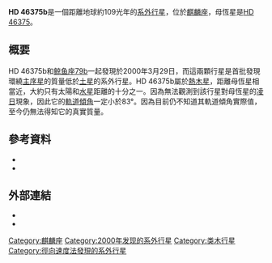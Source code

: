 {{Planetbox begin
| name=HD 46375b
}}
{{Planetbox star
| star = [[HD_46375|HD 46375]]
| constell = [[麒麟座|麒麟座]]
| RA={{RA|06|33|12.6237}} 
| DEC={{DEC|+05|27|46.532}} 
| dist_ly=108.9 
| dist_pc=33.41
| class=K1IV  
}}
{{Planetbox orbit
| semimajor=0.0398±0.0023
| semimajor_gigameter = 5.95
| periastron = 0.0373
| periastron_gigameter = 5.58
| apastron = 0.0423
| apastron_gigameter = 6.33
| eccentricity=0.063±0.026
| period=3.023573±0.000065
| period_year = 0.008277947
| period_megasecond = 0.2612367
| speed = 144
| ang_dist=1
| arg_peri=114±24
| t_peri=2,451,071.53±0.19
| semi-amp=33.65±0.74
}}
{{Planetbox character
| minimum_mass=0.226±0.019
}}
{{Planetbox discovery
| discovery_date=2000年3月29日
| discovery_method=[[徑向速度法|徑向速度法]]
| discovery_site={{USA}} [[加利福尼亞州|加利福尼亞州]]
| discoverers=[[傑佛瑞·馬西|Marcy]], [[保羅·巴特爾|Butler]],<br>[[史蒂文·沃格特|Vogt]] ''et al.''
| discovery_status=已發表論文
}}
{{Planetbox end}}

'''HD 46375b'''是一個距離地球約109光年的[[系外行星|系外行星]]，位於[[麒麟座|麒麟座]]，母恆星是[[HD_46375|HD 46375]]。 

==概要==
HD 46375b和[[鲸鱼座79b|鲸鱼座79b]]一起發現於2000年3月29日，而這兩顆行星是首批發現環繞[[主序星|主序星]]的質量低於[[土星|土星]]的系外行星。HD 46375b屬於[[熱木星|熱木星]]，距離母恆星相當近，大約只有太陽和[[水星|水星]]距離的十分之一。因為無法觀測到該行星對母恆星的[[凌日|凌日]]現象，因此它的[[軌道傾角|軌道傾角]]一定小於83°。因為目前仍不知道其軌道傾角實際值，至今仍無法得知它的真實質量。

==參考資料==
*{{cite journal | url=http://www.iop.org/EJ/article/1538-4357/536/1/L43/005174.html | author=Marcy ''et al.''| title=Sub-Saturn Planetary Candidates of HD 16141 and HD 46375 | journal=The [[Astrophysical_Journal|Astrophysical Journal]] Letters | year=2000 | volume=536 | issue=1 | pages=L43–L46 | doi=10.1086/312723 | last2=Butler | first2=R. Paul | last3=Vogt | first3=Steven S. |arxiv = astro-ph/0004326 |bibcode = 2000ApJ...536L..43M }}
*{{cite journal | url=http://www.iop.org/EJ/article/0004-637X/646/1/505/64046.html | author=Butler ''et al.'' | title=Catalog of Nearby Exoplanets | journal=The [[Astrophysical_Journal|Astrophysical Journal]] | volume=646 | issue=1 | pages=505–522 | year=2006 | doi=10.1086/504701 | last2=Wright | first2=J. T. | last3=Marcy | first3=G. W. | last4=Fischer | first4=D. A. | last5=Vogt | first5=S. S. | last6=Tinney | first6=C. G. | last7=Jones | first7=H. R. A. | last8=Carter | first8=B. D. | last9=Johnson | first9=J. A. | bibcode=2006ApJ...646..505B | arxiv=astro-ph/0607493 | access-date=2012-02-21 | archive-date=2009-05-02 | archive-url=https://www.webcitation.org/5gTrfcenD?url=http://www.iop.org/EJ/article/0004-637X/646/1/505/64046.html | dead-url=no }}

==外部連結==
* {{cite web | url=http://exoplanet.eu/planet.php?p1=HD+46375&p2=b | title=Notes for planet HD 46375 b | work=The Extrasolar Planets Encyclopaedia | accessdate=2008-08-23 | archive-date=2012-06-02 | archive-url=https://web.archive.org/web/20120602005331/http://exoplanet.eu/planet.php?p1=HD+46375&p2=b | dead-url=no }}
* {{cite web | url=http://media4.obspm.fr/exoplanets/base/etoile.php?nom=HD+46375 | title=HD 46375 | work=Exoplanets | accessdate=2008-08-23 | archive-url=https://web.archive.org/web/20091125010733/http://media4.obspm.fr/exoplanets/base/etoile.php?nom=HD+46375 | archive-date=2009-11-25 | dead-url=yes }}
{{Sky|06|33|12.6237|+|05|27|46.532|108.9}}

{{DEFAULTSORT:Hd 46375 B}}
[[Category:麒麟座|Category:麒麟座]]
[[Category:2000年发现的系外行星|Category:2000年发现的系外行星]]
[[Category:类木行星|Category:类木行星]]
[[Category:徑向速度法發現的系外行星|Category:徑向速度法發現的系外行星]]